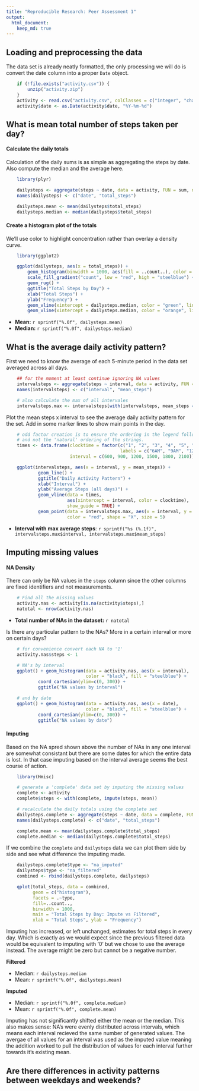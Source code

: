 ```yaml
---
title: "Reproducible Research: Peer Assessment 1"
output: 
  html_document:
    keep_md: true
---
```



## Loading and preprocessing the data

The data set is already neatly formatted, the only processing we will do is convert the date column
into a proper `Date` object.

```r
    if (!file.exists("activity.csv")) {
        unzip("activity.zip")
    }
    activity <- read.csv("activity.csv", colClasses = c("integer", "character", "integer"))
    activity$date <- as.Date(activity$date, "%Y-%m-%d")
```

## What is mean total number of steps taken per day?

#### Calculate the daily totals

Calculation of the daily sums is as simple as aggregating the steps by date. Also compute the median
and the average here.

```r
    library(plyr)

    dailysteps <- aggregate(steps ~ date, data = activity, FUN = sum, na.action = na.omit)
    names(dailysteps) <- c("date", "total_steps")

    dailysteps.mean <- mean(dailysteps$total_steps)
    dailysteps.median <- median(dailysteps$total_steps)
```

#### Create a histogram plot of the totals

We'll use color to highlight concentration rather than overlay a density curve.

```r
    library(ggplot2)

    ggplot(dailysteps, aes(x = total_steps)) + 
        geom_histogram(binwidth = 1000, aes(fill = ..count..), color = "black") + 
        scale_fill_gradient("count", low = "red", high = "steelblue") + 
        geom_rug() + 
        ggtitle("Total Steps by Day") + 
        xlab("Total Steps") + 
        ylab("Frequency") +
        geom_vline(xintercept = dailysteps.median, color = "green", linetype = "longdash") +
        geom_vline(xintercept = dailysteps.median, color = "orange", linetype = "dotted", size = 2)
```

- **Mean:** `r sprintf("%.0f", dailysteps.mean)`
- **Median:** `r sprintf("%.0f", dailysteps.median)`

## What is the average daily activity pattern?

First we need to know the average of each 5-minute period in the data set averaged across all days.

```r
    ## for the moment at least continue ignoring NA values
    intervalsteps <- aggregate(steps ~ interval, data = activity, FUN = mean, na.action = na.omit)
    names(intervalsteps) <- c("interval", "mean_steps")

    # also calculate the max of all intervales
    intervalsteps.max <- intervalsteps[with(intervalsteps, mean_steps == max(mean_steps)), ]
```

Plot the mean steps x interval to see the average daily activity pattern for the set. Add in some
marker lines to show main points in the day.

```r
    # odd factor creation is to ensure the ordering in the legend follows the clocktime order
    # and not the 'natural' ordering of the strings.
    times <- data.frame(clocktime = factor(c("1", "2", "3", "4", "5", "6"), 
                                           labels = c("6AM", "9AM", "12PM", "3PM", "6PM", "9PM")),
                        interval = c(600, 900, 1200, 1500, 1800, 2100))

    ggplot(intervalsteps, aes(x = interval, y = mean_steps)) + 
            geom_line() +
            ggtitle("Daily Activity Pattern") +
            xlab("Interval") +
            ylab("Average Steps (all days)") +
            geom_vline(data = times, 
                       aes(xintercept = interval, color = clocktime), 
                       show_guide = TRUE) +
            geom_point(data = intervalsteps.max, aes(x = interval, y = mean_steps), 
                       color = "red", shape = "X", size = 5)
```

- **Interval with max average steps**: `r sprintf("%s (%.1f)", intervalsteps.max$interval, intervalsteps.max$mean_steps)`

## Imputing missing values

#### NA Density

There can only be NA values in the `steps` column since the other columns are fixed identifiers and
not measurements.

```r
    # Find all the missing values
    activity.nas <- activity[is.na(activity$steps),]
    natotal <- nrow(activity.nas)
```

- **Total number of NAs in the dataset:** `r natotal`

Is there any particular pattern to the NAs? More in a certain interval or more on certain days?

```r
    # for convenience convert each NA to '1'
    activity.nas$steps <- 1

    # NA's by interval
    ggplot() + geom_histogram(data = activity.nas, aes(x = interval), 
                              color = "black", fill = "steelblue") +
            coord_cartesian(ylim=c(0, 300)) +
            ggtitle("NA values by interval")

    # and by date
    ggplot() + geom_histogram(data = activity.nas, aes(x = date), 
                              color = "black", fill = "steelblue") +
            coord_cartesian(ylim=c(0, 300)) +
            ggtitle("NA values by date")

```

#### Imputing

Based on the NA spred shown above the number of NAs in any one interval are somewhat consistant but
there are some dates for which the entire data is lost. In that case imputing based on the interval
average seems the best course of action.

```r
    library(Hmisc)

    # generate a 'complete' data set by imputing the missing values
    complete <- activity
    complete$steps <- with(complete, impute(steps, mean))

    # recalculate the daily totals using the complete set
    dailysteps.complete <- aggregate(steps ~ date, data = complete, FUN = sum)
    names(dailysteps.complete) <- c("date", "total_steps")

    complete.mean <- mean(dailysteps.complete$total_steps)
    complete.median <- median(dailysteps.complete$total_steps)
```

If we combine the `complete` and `dailysteps` data we can plot them side by side and see
what difference the imputing made.

```r
    dailysteps.complete$type <- "na_imputed"
    dailysteps$type <- "na_filtered"
    combined <- rbind(dailysteps.complete, dailysteps)

    qplot(total_steps, data = combined, 
          geom = c("histogram"),
          facets = .~type, 
          fill=..count.., 
          binwidth = 1000,
          main = "Total Steps by Day: Impute vs Filtered",
          xlab = "Total Steps", ylab = "Frequency")
```

Imputing has increased, or left unchanged, estimates for total steps in every day. Which is exactly 
as we would expect since the previous filtered data would be equivalent to imputing with '0' but we 
chose to use the average instead. The average might be zero but cannot be a negative number.

**Filtered**

- Median: `r dailysteps.median`
- Mean: `r sprintf("%.0f", dailysteps.mean)`

**Imputed**

- Median: `r sprintf("%.0f", complete.median)`
- Mean: `r sprintf("%.0f", complete.mean)`

Imputing has not significantly shifted either the mean or the median. This also makes sense:
NA's were evenly distributed across intervals, which means each interval recieved the same number of
generated values. The avergae of all values for an interval was used as the imputed value meaning the
addition worked to pull the distribution of values for each interval further towards it's existing mean.

## Are there differences in activity patterns between weekdays and weekends?
